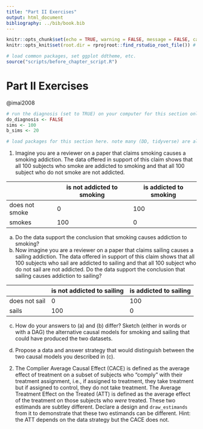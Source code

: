 ```yaml
---
title: "Part II Exercises"
output: html_document
bibliography: ../bib/book.bib 
---
```


<!-- note do_bookdown is set in index.rmd, so we know if you're running just this .Rmd or compiling the book-->
```r
knitr::opts_chunk$set(echo = TRUE, warning = FALSE, message = FALSE, cache = FALSE)
knitr::opts_knit$set(root.dir = rprojroot::find_rstudio_root_file()) # files are all relative to RStudio project home
```

```r
# load common packages, set ggplot ddtheme, etc.
source("scripts/before_chapter_script.R")
```

<!-- start post here, do not edit above -->

# Part II Exercises


@imai2008

<!-- make sure to rename the section title below -->

```r
# run the diagnosis (set to TRUE) on your computer for this section only before pushing to Github. no diagnosis will ever take place on github.
do_diagnosis <- FALSE
sims <- 100
b_sims <- 20
```

```r
# load packages for this section here. note many (DD, tidyverse) are already available, see scripts/package-list.R
```

<!-- You can use the global bib file via rmarkdown cites like this: @imai2008 -->


1. Imagine you are a reviewer on a paper that claims smoking causes a smoking addiction. The data offered in support of this claim shows that all 100 subjects who smoke are addicted to smoking and that all 100 subject who do not smoke are not addicted.  

|                | is not addicted to smoking | is addicted to smoking |
| -------------- | -------------------------- | ---------------------- |
| does not smoke | 0                          | 100                    |
| smokes         | 100                        | 0                      |

a. Do the data support the conclusion that smoking causes addiction to smoking?
b. Now imagine you are a reviewer on a paper that claims sailing causes a sailing addiction. The data offered in support of this claim shows that all 100 subjects who sail are addicted to sailing and that all 100 subject who do not sail are not addicted. Do the data support the conclusion that sailing causes addiction to sailing?

|               | is not addicted to sailing | is addicted to sailing |
| ------------- | -------------------------- | ---------------------- |
| does not sail | 0                          | 100                    |
| sails         | 100                        | 0                      |

c. How do your answers to (a) and (b) differ? Sketch (either in words or with a DAG) the alternative causal models for smoking and sailing that could have produced the two datasets.

d. Propose a data and answer strategy that would distinguish between the two causal models you described in (c).


2. The Complier Average Causal Effect (CACE) is defined as the average effect of treatment on a subset of subjects who "comply" with their treatment assignment, i.e., if assigned to treatment, they take treatment but if assigned to control, they do not take treatment. The Average Treatment Effect on the Treated (ATT) is defined as the average effect of the treatment on those subjects who *were* treated. These two estimands are subtley different. Declare a design and `draw_estimands` from it to demonstrate that these two estimands can be different. Hint: the ATT depends on the data strategy but the CACE does not.




